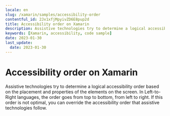 ```yaml
---
locale: en
slug: /xamarin/samples/accessibility-order
contentful_id: 2Jx1xfjMpyivZD6E8pup2d
title: Accessibility order on Xamarin
description: Assistive technologies try to determine a logical accessibility order based on the placement and properties of the elements on the screen.
keywords: [Xamarin, accessibility, code sample]
date: 2023-01-30
last_update:
  date: 2023-01-30
---
```


# Accessibility order on Xamarin

Assistive technologies try to determine a logical accessibility order based on the placement and properties of the elements on the screen. In Left-to-Right languages, the order goes from top to bottom, from left to right. If this order is not optimal, you can override the accessibility order that assistive technologies follow.

<CodeSample id="accessibility-order" platform="xamarin" locale="en"/>
